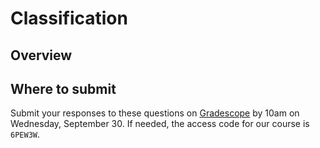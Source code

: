 # Classification 

## Overview{-}





## Where to submit {-}
Submit your responses to these questions on [Gradescope](https://www.gradescope.com/courses/293173/assignments/1446622/submissions) by 10am on Wednesday, September 30. If needed, the access code for our course is `6PEW3W`.
